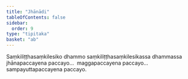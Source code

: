 ```yaml
---
title: "Jhānādi"
tableOfContents: false
sidebar:
  order: 9
type: "tipitaka"
basket: "ab"
---
```



<DynamicBreadcrumb />

<Division number="24">

<Paragraph number="2888">
Saṃkiliṭṭhasaṃkilesiko dhammo saṃkiliṭṭhasaṃkilesikassa dhammassa jhānapaccayena paccayo…  maggapaccayena paccayo…  sampayuttapaccayena paccayo.
</Paragraph>
</Division>